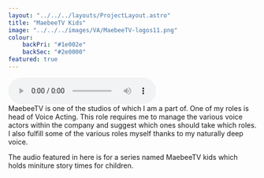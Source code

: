 ```yaml
---
layout: "../../../layouts/ProjectLayout.astro"
title: "MaebeeTV Kids"
image: "../../../images/VA/MaebeeTV-logos11.png"
colour: 
    backPri: "#1e002e"
    backSec: "#2e0000"
featured: true
---
```


<div class="hContainer" style="padding-bottom: 5%;">

<section>
<audio controls>
  <source src={audio} type="audio/wav" />
Your browser does not support the audio element.
</audio>
</section>

<section>
MaebeeTV is one of the studios of which I am a part of. One of my roles is head of Voice Acting. This role requires me to manage the various voice actors within the company and suggest which ones should take which roles. I also fulfill some of the various roles myself thanks to my naturally deep voice.

The audio featured in here is for a series named MaebeeTV kids which holds miniture story times for children.
</section>

</div>

